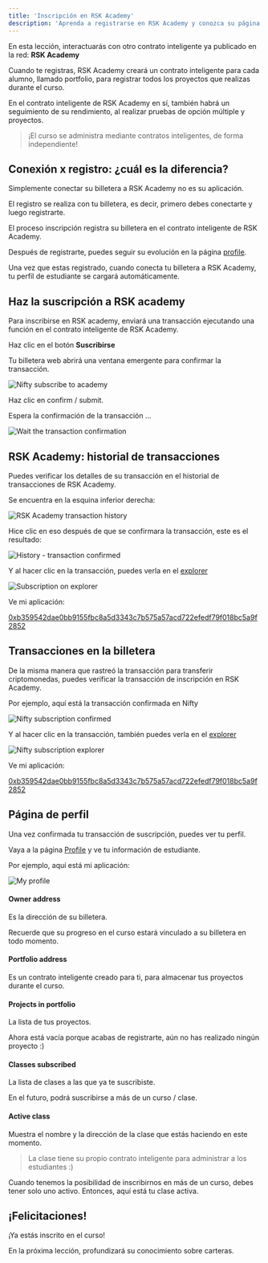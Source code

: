 ---
title: 'Inscripción en RSK Academy'
description: 'Aprenda a registrarse en RSK Academy y conozca su página de perfil'
---

En esta lección, interactuarás con otro contrato inteligente ya publicado en la red: **RSK Academy**

Cuando te registras,
RSK Academy creará un contrato inteligente para cada alumno, llamado portfolio,
para registrar todos los proyectos que realizas durante el curso.

En el contrato inteligente de RSK Academy en sí, también habrá un seguimiento de su rendimiento,
al realizar pruebas de opción múltiple y proyectos.

> ¡El curso se administra mediante contratos inteligentes, de forma independiente!

## Conexión x registro: ¿cuál es la diferencia?

Simplemente conectar su billetera a RSK Academy no es su aplicación.

El registro se realiza con tu billetera, es decir,
primero debes conectarte y luego registrarte.

El proceso inscripción registra su billetera en el contrato inteligente de RSK Academy.

Después de registrarte, puedes seguir su evolución en la página [profile](/profile).

Una vez que estas registrado,
cuando conecta tu billetera a RSK Academy,
tu perfil de estudiante se cargará automáticamente.

## Haz la suscripción a RSK academy

Para inscribirse en RSK academy,
enviará una transacción ejecutando una función en el contrato inteligente de RSK Academy.

Haz clic en el botón **Suscribirse**

<SubscribeAcademy contractName='Developer' />

Tu billetera web abrirá una ventana emergente para confirmar la transacción.

![Nifty subscribe to academy](/img/courses/dev/01/subscribe-to-academy/image-01.png)

Haz clic en confirm / submit.

Espera la confirmación de la transacción ...

![Wait the transaction confirmation](/img/courses/dev/01/subscribe-to-academy/image-02.png)

## RSK Academy: historial de transacciones

Puedes verificar los detalles de su transacción en el historial de transacciones de RSK Academy.

Se encuentra en la esquina inferior derecha:

![RSK Academy transaction history](/img/courses/dev/01/subscribe-to-academy/image-03.png)

Hice clic en eso después de que se confirmara la transacción, este es el resultado:

![History - transaction confirmed](/img/courses/dev/01/subscribe-to-academy/image-04.png)

Y al hacer clic en la transacción,
puedes verla en el [explorer](https://explorer.testnet.rsk.co/)

![Subscription on explorer](/img/courses/dev/01/subscribe-to-academy/image-05.png)

Ve mi aplicación:

[0xb359542dae0bb9155fbc8a5d3343c7b575a57acd722efedf79f018bc5a9f2852](https://explorer.testnet.rsk.co/tx/0xb359542dae0bb9155fbc8a5d3343c7b575a57acd722efedf79f018bc5a9f2852)

## Transacciones en la billetera

De la misma manera que rastreó la transacción para transferir criptomonedas,
puedes verificar la transacción de inscripción en RSK Academy.

Por ejemplo, aquí está la transacción confirmada en Nifty

![Nifty subscription confirmed](/img/courses/dev/01/subscribe-to-academy/image-02.png)

Y al hacer clic en la transacción,
también puedes verla en el [explorer](https://explorer.testnet.rsk.co/)

![Nifty subscription explorer](/img/courses/dev/01/subscribe-to-academy/image-03.png)

Ve mi aplicación:

[0xb359542dae0bb9155fbc8a5d3343c7b575a57acd722efedf79f018bc5a9f2852](https://explorer.testnet.rsk.co/tx/0xb359542dae0bb9155fbc8a5d3343c7b575a57acd722efedf79f018bc5a9f2852)

## Página de perfil

Una vez confirmada tu transacción de suscripción,
puedes ver tu perfil.

Vaya a la página [Profile](/profile)
y ve tu información de estudiante.

Por ejemplo, aquí está mi aplicación:

![My profile](/img/courses/dev/01/subscribe-to-academy/image-07.png)

#### Owner address

Es la dirección de su billetera.

Recuerde que su progreso en el curso estará vinculado a su billetera en todo momento.

#### Portfolio address

Es un contrato inteligente creado para ti, para almacenar tus proyectos durante el curso.

#### Projects in portfolio

La lista de tus proyectos.

Ahora está vacía porque acabas de registrarte, aún no has realizado ningún proyecto :)

#### Classes subscribed

La lista de clases a las que ya te suscribiste.

En el futuro, podrá suscribirse a más de un curso / clase.

#### Active class

Muestra el nombre y la dirección de la clase que estás haciendo en este momento.

> La clase tiene su propio contrato inteligente para administrar a los estudiantes :)

Cuando tenemos la posibilidad de inscribirnos en más de un curso,
debes tener solo uno activo.
Entonces, aquí está tu clase activa.

## ¡Felicitaciones!

¡Ya estás inscrito en el curso!

En la próxima lección, profundizará su conocimiento sobre carteras.
